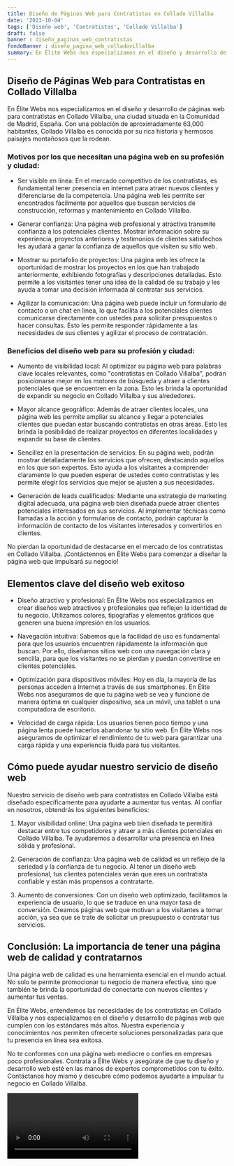 ```yaml
---
title: Diseño de Páginas Web para Contratistas en Collado Villalba
date: '2023-10-04'
tags: ['Diseño web', 'Contratistas', 'Collado Villalba']
draft: false
banner : diseño_paginas_web_contratistas
fondoBanner : diseño_pagina_web_colladovillalba
summary: En Élite Webs nos especializamos en el diseño y desarrollo de páginas web para contratistas en Collado Villalba, una ciudad situada en la Comunidad de Madrid, España. Con una población de aproximadamente 63,000 habitantes, Collado Villalba es conocida por su rica historia y hermosos paisajes montañosos que la rodean.
---
```


## Diseño de Páginas Web para Contratistas en Collado Villalba

En Élite Webs nos especializamos en el diseño y desarrollo de páginas web para contratistas en Collado Villalba, una ciudad situada en la Comunidad de Madrid, España. Con una población de aproximadamente 63,000 habitantes, Collado Villalba es conocida por su rica historia y hermosos paisajes montañosos que la rodean.

### Motivos por los que necesitan una página web en su profesión y ciudad:

- Ser visible en línea: En el mercado competitivo de los contratistas, es fundamental tener presencia en internet para atraer nuevos clientes y diferenciarse de la competencia. Una página web les permite ser encontrados fácilmente por aquellos que buscan servicios de construcción, reformas y mantenimiento en Collado Villalba.

- Generar confianza: Una página web profesional y atractiva transmite confianza a los potenciales clientes. Mostrar información sobre su experiencia, proyectos anteriores y testimonios de clientes satisfechos les ayudará a ganar la confianza de aquellos que visiten su sitio web.

- Mostrar su portafolio de proyectos: Una página web les ofrece la oportunidad de mostrar los proyectos en los que han trabajado anteriormente, exhibiendo fotografías y descripciones detalladas. Esto permite a los visitantes tener una idea de la calidad de su trabajo y les ayuda a tomar una decisión informada al contratar sus servicios.

- Agilizar la comunicación: Una página web puede incluir un formulario de contacto o un chat en línea, lo que facilita a los potenciales clientes comunicarse directamente con ustedes para solicitar presupuestos o hacer consultas. Esto les permite responder rápidamente a las necesidades de sus clientes y agilizar el proceso de contratación.

### Beneficios del diseño web para su profesión y ciudad:

- Aumento de visibilidad local: Al optimizar su página web para palabras clave locales relevantes, como "contratistas en Collado Villalba", podrán posicionarse mejor en los motores de búsqueda y atraer a clientes potenciales que se encuentren en la zona. Esto les brinda la oportunidad de expandir su negocio en Collado Villalba y sus alrededores.

- Mayor alcance geográfico: Además de atraer clientes locales, una página web les permite ampliar su alcance y llegar a potenciales clientes que puedan estar buscando contratistas en otras áreas. Esto les brinda la posibilidad de realizar proyectos en diferentes localidades y expandir su base de clientes.

- Sencillez en la presentación de servicios: En su página web, podrán mostrar detalladamente los servicios que ofrecen, destacando aquellos en los que son expertos. Esto ayuda a los visitantes a comprender claramente lo que pueden esperar de ustedes como contratistas y les permite elegir los servicios que mejor se ajusten a sus necesidades.

- Generación de leads cualificados: Mediante una estrategia de marketing digital adecuada, una página web bien diseñada puede atraer clientes potenciales interesados en sus servicios. Al implementar técnicas como llamadas a la acción y formularios de contacto, podrán capturar la información de contacto de los visitantes interesados y convertirlos en clientes.

No pierdan la oportunidad de destacarse en el mercado de los contratistas en Collado Villalba. ¡Contáctennos en Élite Webs para comenzar a diseñar la página web que impulsará su negocio!

<GifSeo />

<Cta />

## Elementos clave del diseño web exitoso

- Diseño atractivo y profesional: En Élite Webs nos especializamos en crear diseños web atractivos y profesionales que reflejen la identidad de tu negocio. Utilizamos colores, tipografías y elementos gráficos que generen una buena impresión en los usuarios.

- Navegación intuitiva: Sabemos que la facilidad de uso es fundamental para que los usuarios encuentren rápidamente la información que buscan. Por ello, diseñamos sitios web con una navegación clara y sencilla, para que los visitantes no se pierdan y puedan convertirse en clientes potenciales.

- Optimización para dispositivos móviles: Hoy en día, la mayoría de las personas acceden a Internet a través de sus smartphones. En Élite Webs nos aseguramos de que tu página web se vea y funcione de manera óptima en cualquier dispositivo, sea un móvil, una tablet o una computadora de escritorio.

- Velocidad de carga rápida: Los usuarios tienen poco tiempo y una página lenta puede hacerlos abandonar tu sitio web. En Élite Webs nos aseguramos de optimizar el rendimiento de tu web para garantizar una carga rápida y una experiencia fluida para tus visitantes.

## Cómo puede ayudar nuestro servicio de diseño web

Nuestro servicio de diseño web para contratistas en Collado Villalba está diseñado específicamente para ayudarte a aumentar tus ventas. Al confiar en nosotros, obtendrás los siguientes beneficios:

1. Mayor visibilidad online: Una página web bien diseñada te permitirá destacar entre tus competidores y atraer a más clientes potenciales en Collado Villalba. Te ayudaremos a desarrollar una presencia en línea sólida y profesional.

2. Generación de confianza: Una página web de calidad es un reflejo de la seriedad y la confianza de tu negocio. Al tener un diseño web profesional, tus clientes potenciales verán que eres un contratista confiable y están más propensos a contratarte.

3. Aumento de conversiones: Con un diseño web optimizado, facilitamos la experiencia de usuario, lo que se traduce en una mayor tasa de conversión. Creamos páginas web que motivan a los visitantes a tomar acción, ya sea que se trate de solicitar un presupuesto o contratar tus servicios.

## Conclusión: La importancia de tener una página web de calidad y contratarnos

Una página web de calidad es una herramienta esencial en el mundo actual. No solo te permite promocionar tu negocio de manera efectiva, sino que también te brinda la oportunidad de conectarte con nuevos clientes y aumentar tus ventas.

En Élite Webs, entendemos las necesidades de los contratistas en Collado Villalba y nos especializamos en el diseño y desarrollo de páginas web que cumplen con los estándares más altos. Nuestra experiencia y conocimientos nos permiten ofrecerte soluciones personalizadas para que tu presencia en línea sea exitosa.

No te conformes con una página web mediocre o confíes en empresas poco profesionales. Contrata a Élite Webs y asegúrate de que tu diseño y desarrollo web esté en las manos de expertos comprometidos con tu éxito. Contáctanos hoy mismo y descubre cómo podemos ayudarte a impulsar tu negocio en Collado Villalba.

<Video />

<CtaBot job='Contratistas' city='Collado Villalba'/>

<Gmaps query='Collado Villalba+españa+maps' />